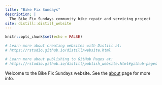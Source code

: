 ```yaml
---
title: "Bike Fix Sundays"
description: |
  The Bike Fix Sundays community bike repair and servicing project
site: distill::distill_website
---
```


```r
knitr::opts_chunk$set(echo = FALSE)

# Learn more about creating websites with Distill at:
# https://rstudio.github.io/distill/website.html

# Learn more about publishing to GitHub Pages at:
# https://rstudio.github.io/distill/publish_website.html#github-pages

```


Welcome to the Bike Fix Sundays website.
See the [about](about.html) page for more info.